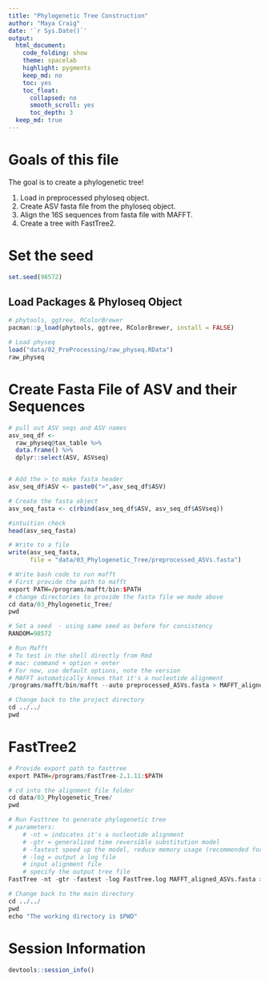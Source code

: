 ```yaml
---
title: "Phylogenetic Tree Construction"
author: "Maya Craig"
date: '`r Sys.Date()`'
output:
  html_document: 
    code_folding: show
    theme: spacelab
    highlight: pygments
    keep_md: no
    toc: yes
    toc_float:
      collapsed: no
      smooth_scroll: yes
      toc_depth: 3
  keep_md: true
---
```


# Goals of this file 

The goal is to create a phylogenetic tree! 

1. Load in preprocessed phyloseq object.  
2. Create ASV fasta file from the phyloseq object. 
3. Align the 16S sequences from fasta file with MAFFT. 
4. Create a tree with FastTree2. 

# Set the seed 
```r
set.seed(98572)
```

## Load Packages & Phyloseq Object
```r
# phytools, ggtree, RColorBrewer
pacman::p_load(phytools, ggtree, RColorBrewer, install = FALSE)

# Load physeq 
load("data/02_PreProcessing/raw_physeq.RData")
raw_physeq
```

# Create Fasta File of ASV and their Sequences

```r
# pull out ASV seqs and ASV names 
asv_seq_df <- 
  raw_physeq@tax_table %>%
  data.frame() %>%
  dplyr::select(ASV, ASVseq)


# Add the > to make fasta header 
asv_seq_df$ASV <- paste0(">",asv_seq_df$ASV)

# Create the fasta object 
asv_seq_fasta <- c(rbind(asv_seq_df$ASV, asv_seq_df$ASVseq))

#intuition check
head(asv_seq_fasta)

# Write to a file 
write(asv_seq_fasta, 
      file = "data/03_Phylogenetic_Tree/preprocessed_ASVs.fasta")
```


```r
# Write bash code to run mafft 
# First provide the path to mafft 
export PATH=/programs/mafft/bin:$PATH
# change directories to provide the fasta file we made above 
cd data/03_Phylogenetic_Tree/
pwd

# Set a seed  - using same seed as before for consistency 
RANDOM=98572

# Run Mafft 
# To test in the shell directly from Rmd 
# mac: command + option + enter 
# For now, use default options, note the version 
# MAFFT automatically knows that it's a nucleotide alignment 
/programs/mafft/bin/mafft --auto preprocessed_ASVs.fasta > MAFFT_aligned_ASVs.fasta

# Change back to the project directory 
cd ../../
pwd
```

# FastTree2 

```r
# Provide export path to fasttree 
export PATH=/programs/FastTree-2.1.11:$PATH

# cd into the alignment file folder 
cd data/03_Phylogenetic_Tree/
pwd

# Run Fasttree to generate phylogenetic tree 
# parameters: 
    # -nt = indicates it's a nucleotide alignment
    # -gtr = generalized time reversible substitution model 
    # -fastest speed up the model, reduce memory usage (recommended for datasets that have >50,000)
    # -log = output a log file 
    # input alignment file 
    # specify the output tree file 
FastTree -nt -gtr -fastest -log FastTree.log MAFFT_aligned_ASVs.fasta > ASVs_unrooted.tree

# Change back to the main directory 
cd ../../
pwd 
echo "The working directory is $PWD"
```

# Session Information
```r
devtools::session_info()
```



